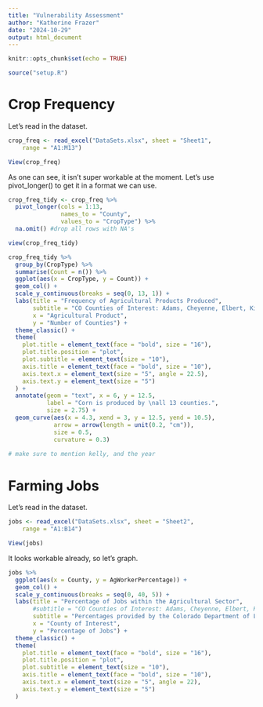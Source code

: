 ```yaml
---
title: "Vulnerability Assessment"
author: "Katherine Frazer"
date: "2024-10-29"
output: html_document
---
```


```r
knitr::opts_chunk$set(echo = TRUE)
```

```r
source("setup.R")
```

# Crop Frequency

Let's read in the dataset.

```r
crop_freq <- read_excel("DataSets.xlsx", sheet = "Sheet1", 
    range = "A1:M13")

View(crop_freq)
```

As one can see, it isn't super workable at the moment. Let's use pivot_longer() to get it in a format we can use.

```r
crop_freq_tidy <- crop_freq %>%
  pivot_longer(cols = 1:13, 
               names_to = "County", 
               values_to = "CropType") %>%
  na.omit() #drop all rows with NA's

view(crop_freq_tidy)
```

```r
crop_freq_tidy %>%
  group_by(CropType) %>% 
  summarise(Count = n()) %>%
  ggplot(aes(x = CropType, y = Count)) +
  geom_col() +
  scale_y_continuous(breaks = seq(0, 13, 1)) +
  labs(title = "Frequency of Agricultural Products Produced",
       subtitle = "CO Counties of Interest: Adams, Cheyenne, Elbert, Kit Carson, Larimer, Lincoln, Logan, \nMorgan, Phillips, Sedgwick, Washington, Weld, and Yuma",
       x = "Agricultural Product",
       y = "Number of Counties") +
  theme_classic() +
  theme(
    plot.title = element_text(face = "bold", size = "16"),
    plot.title.position = "plot",
    plot.subtitle = element_text(size = "10"),
    axis.title = element_text(face = "bold", size = "10"),
    axis.text.x = element_text(size = "5", angle = 22.5),
    axis.text.y = element_text(size = "5")
  ) +
  annotate(geom = "text", x = 6, y = 12.5, 
           label = "Corn is produced by \nall 13 counties.",
           size = 2.75) +
  geom_curve(aes(x = 4.3, xend = 3, y = 12.5, yend = 10.5),
             arrow = arrow(length = unit(0.2, "cm")),
             size = 0.5,
             curvature = 0.3)
  
# make sure to mention kelly, and the year
```

# Farming Jobs

Let's read in the dataset.

```r
jobs <- read_excel("DataSets.xlsx", sheet = "Sheet2", 
    range = "A1:B14")

View(jobs)
```

It looks workable already, so let's graph.

```r
jobs %>%
  ggplot(aes(x = County, y = AgWorkerPercentage)) +
  geom_col() +
  scale_y_continuous(breaks = seq(0, 40, 5)) +
  labs(title = "Percentage of Jobs within the Agricultural Sector",
       #subtitle = "CO Counties of Interest: Adams, Cheyenne, Elbert, Kit Carson, Larimer, Lincoln, Logan, \nMorgan, Phillips, Sedgwick, Washington, Weld, and Yuma",
       subtitle = "Percentages provided by the Colorado Department of Local Affairs, 2022.",
       x = "County of Interest",
       y = "Percentage of Jobs") +
  theme_classic() +
  theme(
    plot.title = element_text(face = "bold", size = "16"),
    plot.title.position = "plot",
    plot.subtitle = element_text(size = "10"),
    axis.title = element_text(face = "bold", size = "10"),
    axis.text.x = element_text(size = "5", angle = 22),
    axis.text.y = element_text(size = "5")
  ) 
```
